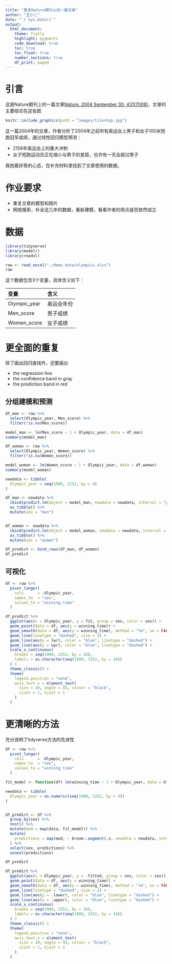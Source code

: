 ```yaml
---
title: "重复Nature期刊上的一篇文章"
author: "王小二"
date: "`r Sys.Date()`"
output: 
  html_document:
    theme: flatly
    highlight: pygments
    code_download: true
    toc: true
    toc_float: true
    number_sections: true
    df_print: paged
---
```



# 引言

这是Nature期刊上的一篇文章[Nature. 2004 September 30; 431(7008)](https://www.ncbi.nlm.nih.gov/pmc/articles/PMC3173856/#SD2)，文章的主要结论在这张图

```r
knitr::include_graphics(path = "images/tileshop.jpg")
```

这一篇2004年的文章，作者分析了2004年之前所有奥运会上男子和女子100米短跑冠军成绩，通过线性回归模型预测：

- 2156年奥运会上的重大冲刺
- 女子短跑运动员正在缩小与男子的差距，也许有一天会超过男子


我抱着好奇的心态，在补充材料里找到了文章使用的数据。


# 作业要求

- 重复文章的模型和图片
- 网络搜索，补全这几年的数据，重新建模，看看作者的观点是否依然成立



# 数据

```r
library(tidyverse)
library(modelr)
library(readxl)

raw <- read_excel("./demo_data/olympics.xlsx")
raw
```



这个数据包含3个变量，具体含义如下：

| 变量         	| 含义       	|
|:-------------	|:-----------	|
| Olympic_year 	| 奥运会年份 	|
| Men_score    	| 男子成绩   	|
| Women_score  	| 女子成绩   	|




# 更全面的重复

除了画出回归直线外，还要画出

- the regression line
- the confidence band in gray
- the prediction band in red


## 分组建模和预测
```r
df_man <- raw %>%
  select(Olympic_year, Men_score) %>%
  filter(!is.na(Men_score))

model_man <- lm(Men_score ~ 1 + Olympic_year, data = df_man)
summary(model_man)
```


```r
df_woman <- raw %>%
  select(Olympic_year, Women_score) %>%
  filter(!is.na(Women_score))

model_woman <- lm(Women_score ~ 1 + Olympic_year, data = df_woman)
summary(model_woman)
```





```r
newdata <- tibble(
  Olympic_year = seq(1900, 2252, by = 4)
)

df_man <- newdata %>%
  cbind(predict.lm(object = model_man, newdata = newdata, interval = "prediction")) %>%
  as_tibble() %>%
  mutate(sex = "men")


df_woman <- newdata %>%
  cbind(predict.lm(object = model_woman, newdata = newdata, interval = "prediction")) %>%
  as_tibble() %>%
  mutate(sex = "women")
```

```r
df_predict <- bind_rows(df_man, df_woman)
df_predict
```



## 可视化

```r
df <- raw %>%
  pivot_longer(
    cols      = -Olympic_year,
    names_to  = "sex",
    values_to = "winning_time"
  )
```


```r
df_predict %>%
  ggplot(aes(x = Olympic_year, y = fit, group = sex, color = sex)) +
  geom_point(data = df, aes(y = winning_time)) +
  geom_smooth(data = df, aes(y = winning_time), method = "lm", se = FALSE) +
  geom_line(linetype = "dashed", size = 2) +
  geom_line(aes(y = lwr), color = "blue", linetype = "dashed") +
  geom_line(aes(y = upr), color = "blue", linetype = "dashed") +
  scale_x_continuous(
    breaks = seq(1900, 2252, by = 16),
    labels = as.character(seq(1900, 2252, by = 16))
  ) +
  theme_classic() +
  theme(
    legend.position = "none",
    axis.text.x = element_text(
      size = 10, angle = 45, colour = "black",
      vjust = 1, hjust = 1
    )
  )
```



# 更清晰的方法

充分说明了tidyverse方法的先进性

```r
df <- raw %>%
  pivot_longer(
    cols      = -Olympic_year,
    names_to  = "sex",
    values_to = "winning_time"
  )
```



```r
fit_model <- function(df) lm(winning_time ~ 1 + Olympic_year, data = df)

newdata <- tibble(
  Olympic_year = as.numeric(seq(1900, 2252, by = 4))
)


df_predict <- df %>%
  group_by(sex) %>%
  nest() %>%
  mutate(mod = map(data, fit_model)) %>%
  mutate(
    predictions = map(mod, ~ broom::augment(.x, newdata = newdata, interval = "prediction"))
  ) %>%
  select(sex, predictions) %>%
  unnest(predictions)

df_predict
```



```r
df_predict %>%
  ggplot(aes(x = Olympic_year, y = .fitted, group = sex, color = sex)) +
  geom_point(data = df, aes(y = winning_time)) +
  geom_smooth(data = df, aes(y = winning_time), method = "lm", se = FALSE) +
  geom_line(linetype = "dashed", size = 2) +
  geom_line(aes(y = .lower), color = "blue", linetype = "dashed") +
  geom_line(aes(y = .upper), color = "blue", linetype = "dashed") +
  scale_x_continuous(
    breaks = seq(1900, 2252, by = 16),
    labels = as.character(seq(1900, 2252, by = 16))
  ) +
  theme_classic() +
  theme(
    legend.position = "none",
    axis.text.x = element_text(
      size = 10, angle = 45, colour = "black",
      vjust = 1, hjust = 1
    )
  )
```
